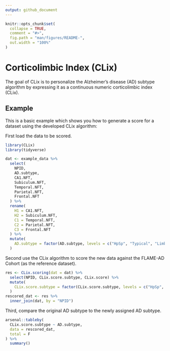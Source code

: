 ```yaml
---
output: github_document
---
```


<!-- README.md is generated from README.Rmd. Please edit that file -->

```r
knitr::opts_chunk$set(
  collapse = TRUE,
  comment = "#>",
  fig.path = "man/figures/README-",
  out.width = "100%"
)
```

# Corticolimbic Index (CLix)

<!-- badges: start -->
<!-- badges: end -->

The goal of CLix is to personalize the Alzheimer's disease (AD) subtype algorithm by expressing it as a continuous numeric corticolimbic index (CLix). 


## Example

This is a basic example which shows you how to generate a score for a dataset using the developed CLix algorithm:

First load the data to be scored.

```r
library(CLix)
library(tidyverse)
```

```r
dat <- example_data %>% 
  select(
    NPID, 
    AD.subtype, 
    CA1.NFT, 
    Subiculum.NFT, 
    Temporal.NFT, 
    Parietal.NFT, 
    Frontal.NFT
  ) %>% 
  rename(
    H1 = CA1.NFT, 
    H2 = Subiculum.NFT, 
    C1 = Temporal.NFT, 
    C2 = Parietal.NFT, 
    C3 = Frontal.NFT
  ) %>% 
  mutate(
    AD.subtype = factor(AD.subtype, levels = c("HpSp", "Typical", "Limbic"))
  )
```

Second use the CLix algorithm to score the new data against the FLAME-AD Cohort (as the reference dataset).
```r
res <- CLix.scoring(dat = dat) %>% 
  select(NPID, CLix.score.subtype, CLix.score) %>% 
  mutate(
    CLix.score.subtype = factor(CLix.score.subtype, levels = c("HpSp", "Typical", "Limbic"))
  )
rescored_dat <- res %>% 
  inner_join(dat, by = "NPID")
```


Third, compare the original AD subtype to the newly assigned AD subtype.

```r
arsenal::tableby(
  CLix.score.subtype ~ AD.subtype, 
  data = rescored_dat, 
  total = F
) %>% 
  summary()
```
